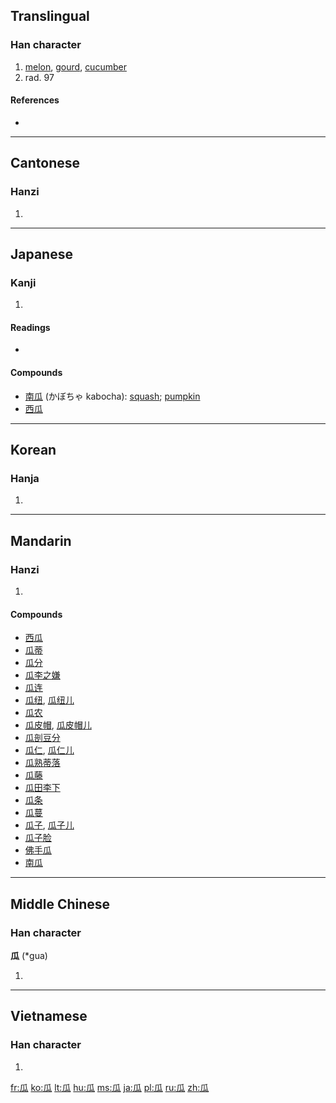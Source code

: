{{also|爪}}
==Translingual==
{{stroke order|type=animate}}

===Han character===
{{Han char|rn=97|rad=瓜|as=00|sn=5|four=7223<sub>0</sub>|canj=竹女戈人 (HVIO)}}

# [[melon]], [[gourd]], [[cucumber]]
# rad. 97

====References====
* {{Han ref|kx=0746.010|dkj=21371|dj=1154.140|hdz=42654.010|uh=74DC|ud=29916|bh=A5CA|bd=42442}}

----

==Cantonese==

===Hanzi===
{{yue-hanzi|jyut=|y=gwa1}}

# {{defn|Cantonese|sort=瓜00}}

----

==Japanese==

===Kanji===
{{ja-kanji|grade=|rs=瓜00}}

# {{defn|Japanese|sort=瓜00}}

====Readings====
* {{ja-readings|on=[[か]] (ka)|kun=[[うり]] (uri)}}

====Compounds====
* [[南瓜]] (かぼちゃ kabocha): [[squash]]; [[pumpkin]]
* [[西瓜]]

----

==Korean==

===Hanja===
{{ko-hanja|hangeul=[[과]]|eumhun=|rv=gwa|mr=kwa|y=kwa}}

# {{defn|Korean|sort=瓜00}}

----

==Mandarin==

===Hanzi===
{{cmn-hanzi|pin=[[guā]] ([[gua1]])|wg=kua<sup>1</sup>}}

# {{defn|Mandarin|sort=瓜00}}

====Compounds====
* [[西瓜]]
* [[瓜蒂]]
* [[瓜分]]
* [[瓜李之嫌]]
* [[瓜连]]
* [[瓜纽]], [[瓜纽儿]]
* [[瓜农]]
* [[瓜皮帽]], [[瓜皮帽儿]]
* [[瓜剖豆分]]
* [[瓜仁]], [[瓜仁儿]]
* [[瓜熟蒂落]]
* [[瓜藤]]
* [[瓜田李下]]
* [[瓜条]]
* [[瓜蔓]]
* [[瓜子]], [[瓜子儿]]
* [[瓜子脸]]
* [[佛手瓜]]
* [[南瓜]]

----

==Middle Chinese==

===Han character===
'''瓜''' (*gua)<!--asterisk signifies that this character appears more than four times in the Tang Dynasty corpus of literature-->

# {{defn|Middle Chinese|sort=瓜00}}

----

==Vietnamese==

===Han character===
{{vi-hantu|[[qua]], [[dưa]]|rs=瓜00}}

# {{defn|Vietnamese|sort=瓜00}}

[[fr:瓜]]
[[ko:瓜]]
[[lt:瓜]]
[[hu:瓜]]
[[ms:瓜]]
[[ja:瓜]]
[[pl:瓜]]
[[ru:瓜]]
[[zh:瓜]]